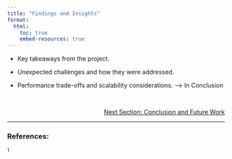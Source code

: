 ```yaml
---
title: "Findings and Insights"
format:
  html:
    toc: true
    embed-resources: true
---
```



- Key takeaways from the project.

- Unexpected challenges and how they were addressed.
 
- Performance trade-offs and scalability considerations. --> In Conclusion




<br>
<!-- Reference to next section -->
<div style="text-align: right; font-size: 14px;">
  <a href="10_conclusion.html">Next Section: Conclusion and Future Work</a>
</div>

---

### References:

${^1}$